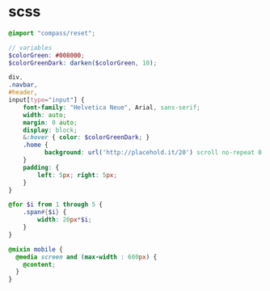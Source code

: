 # scss

```scss
@import "compass/reset";

// variables
$colorGreen: #008000;
$colorGreenDark: darken($colorGreen, 10);

div,
.navbar,
#header,
input[type="input"] {
    font-family: "Helvetica Neue", Arial, sans-serif;
    width: auto;
    margin: 0 auto;
    display: block;
    &:hover { color: $colorGreenDark; }
    .home {
          background: url('http://placehold.it/20') scroll no-repeat 0 0;
    }
    padding: {
        left: 5px; right: 5px;
    }
}

@for $i from 1 through 5 {
    .span#{$i} {
        width: 20px*$i;
    }
}

@mixin mobile {
  @media screen and (max-width : 600px) {
    @content;
  }
}
```
